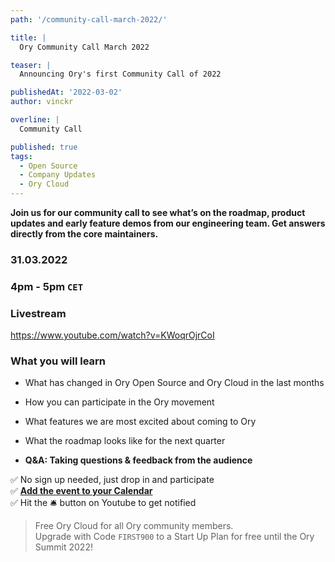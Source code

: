 ```yaml
---
path: '/community-call-march-2022/'

title: |
  Ory Community Call March 2022

teaser: |
  Announcing Ory's first Community Call of 2022

publishedAt: '2022-03-02'
author: vinckr

overline: |
  Community Call

published: true
tags:
  - Open Source
  - Company Updates
  - Ory Cloud
---
```


**Join us for our community call to see what’s on the roadmap, product updates
and early feature demos from our engineering team. Get answers directly from the
core maintainers.**

### 31.03.2022

### 4pm - 5pm `CET`

### Livestream

https://www.youtube.com/watch?v=KWoqrOjrCoI

### What you will learn

- What has changed in Ory Open Source and Ory Cloud in the last months

- How you can participate in the Ory movement

- What features we are most excited about coming to Ory

- What the roadmap looks like for the next quarter

- **Q&A: Taking questions & feedback from the audience**

✅ No sign up needed, just drop in and participate  
✅
[**Add the event to your Calendar**](https://calendar.google.com/event?action=TEMPLATE&tmeid=NGZiYW92Zzg4aW02cGxjMjQ0NnIzOHZzNmMgdmluY2VudEBvcnkuc2g&tmsrc=vincent%40ory.sh)  
✅ Hit the 🛎 button on Youtube to get notified

> Free Ory Cloud for all Ory community members.  
> Upgrade with Code `FIRST900` to a Start Up Plan for free until the Ory Summit 2022!
